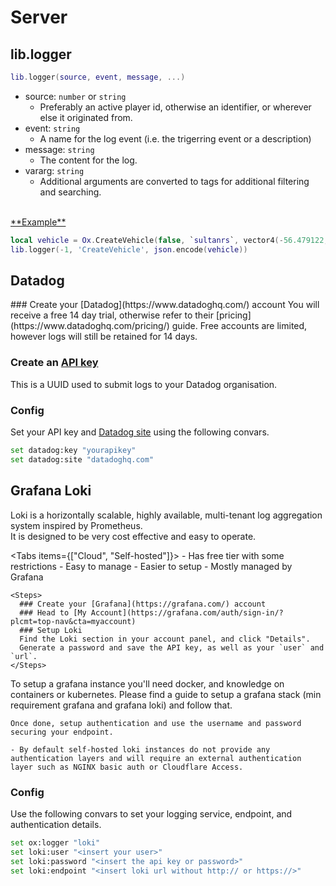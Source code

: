 
# Server

## lib.logger

```lua
lib.logger(source, event, message, ...)
```

- source: `number` or `string`
  - Preferably an active player id, otherwise an identifier, or wherever else it originated from.
- event: `string`
  - A name for the log event (i.e. the trigerring event or a description)
- message: `string`
  - The content for the log.
- vararg: `string`
  - Additional arguments are converted to tags for additional filtering and searching.

<br />
<u>**Example**</u>

```lua
local vehicle = Ox.CreateVehicle(false, `sultanrs`, vector4(-56.479122, -1116.870362, 26.432250, 0.000030517578))
lib.logger(-1, 'CreateVehicle', json.encode(vehicle))
```

## Datadog

<Steps>
  ### Create your [Datadog](https://www.datadoghq.com/) account
  You will receive a free 14 day trial, otherwise refer to their [pricing](https://www.datadoghq.com/pricing/) guide.  
  Free accounts are limited, however logs will still be retained for 14 days.

  ### Create an [API key](https://app.datadoghq.com/organization-settings/api-keys)

  This is a UUID used to submit logs to your Datadog organisation.

  ### Config

  Set your API key and [Datadog site](https://docs.datadoghq.com/getting_started/site/) using the following convars.

  ```bash
  set datadog:key "yourapikey"
  set datadog:site "datadoghq.com"
  ```
</Steps>

## Grafana Loki

Loki is a horizontally scalable, highly available, multi-tenant log aggregation system inspired by Prometheus.  
It is designed to be very cost effective and easy to operate.

<Tabs items={["Cloud", "Self-hosted"]}>
  <Tab>
    - Has free tier with some restrictions
    - Easy to manage
    - Easier to setup
    - Mostly managed by Grafana

    <Steps>
      ### Create your [Grafana](https://grafana.com/) account
      ### Head to [My Account](https://grafana.com/auth/sign-in/?plcmt=top-nav&cta=myaccount)
      ### Setup Loki
      Find the Loki section in your account panel, and click "Details".
      Generate a password and save the API key, as well as your `user` and `url`.
    </Steps>
  </Tab>
  <Tab>
    To setup a grafana instance you'll need docker, and knowledge on containers or kubernetes.  
    Please find a guide to setup a grafana stack (min requirement grafana and grafana loki) and follow that.
    
    Once done, setup authentication and use the username and password securing your endpoint.

    - By default self-hosted loki instances do not provide any authentication layers and will require an external authentication layer such as NGINX basic auth or Cloudflare Access.
  </Tab>
</Tabs>

  ### Config
  Use the following convars to set your logging service, endpoint, and authentication details.

  ```bash
  set ox:logger "loki"
  set loki:user "<insert your user>"
  set loki:password "<insert the api key or password>"
  set loki:endpoint "<insert loki url without http:// or https://>"
  ```

